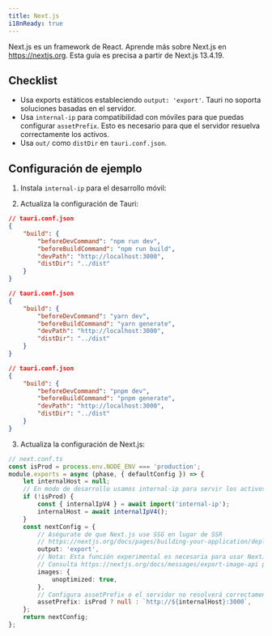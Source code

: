 ```yaml
---
title: Next.js
i18nReady: true
---
```



Next.js es un framework de React. Aprende más sobre Next.js en https://nextjs.org. Esta guía es precisa a partir de Next.js 13.4.19.

## Checklist

- Usa exports estáticos estableciendo `output: 'export'`. Tauri no soporta soluciones basadas en el servidor.
- Usa `internal-ip` para compatibilidad con móviles para que puedas configurar `assetPrefix`. Esto es necesario para que el servidor resuelva correctamente los activos.
- Usa `out/` como `distDir` en `tauri.conf.json`.

## Configuración de ejemplo

1. Instala `internal-ip` para el desarrollo móvil:

<CommandTabs
	npm="npm install --save-dev internal-ip"
	yarn="yarn add -D internal-ip"
	pnpm="pnpm add -D internal-ip"
/>

2. Actualiza la configuración de Tauri:

<Tabs>
	<TabItem label="npm">

```json
// tauri.conf.json
{
	"build": {
		"beforeDevCommand": "npm run dev",
		"beforeBuildCommand": "npm run build",
		"devPath": "http://localhost:3000",
		"distDir": "../dist"
	}
}
```

</TabItem>
<TabItem label="yarn">

```json
// tauri.conf.json
{
	"build": {
		"beforeDevCommand": "yarn dev",
		"beforeBuildCommand": "yarn generate",
		"devPath": "http://localhost:3000",
		"distDir": "../dist"
	}
}
```

</TabItem>
<TabItem label="pnpm">

```json
// tauri.conf.json
{
	"build": {
		"beforeDevCommand": "pnpm dev",
		"beforeBuildCommand": "pnpm generate",
		"devPath": "http://localhost:3000",
		"distDir": "../dist"
	}
}
```

</TabItem>
</Tabs>

3. Actualiza la configuración de Next.js:

```ts
// next.conf.ts
const isProd = process.env.NODE_ENV === 'production';
module.exports = async (phase, { defaultConfig }) => {
	let internalHost = null;
	// En modo de desarrollo usamos internal-ip para servir los activos
	if (!isProd) {
		const { internalIpV4 } = await import('internal-ip');
		internalHost = await internalIpV4();
	}
	const nextConfig = {
		// Aségurate de que Next.js use SSG en lugar de SSR
		// https://nextjs.org/docs/pages/building-your-application/deploying/static-exports
		output: 'export',
		// Nota: Esta función experimental es necesaria para usar NextJS Image en modo SSG.
		// Consulta https://nextjs.org/docs/messages/export-image-api para ver diferentes soluciones.
		images: {
			unoptimized: true,
		},
		// Configura assetPrefix o el servidor no resolverá correctamente tus activos.
		assetPrefix: isProd ? null : `http://${internalHost}:3000`,
	};
	return nextConfig;
};
```
